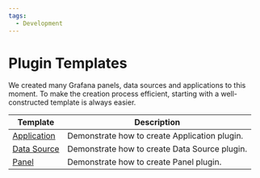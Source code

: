 ```yaml
---
tags:
  - Development
---
```



# Plugin Templates

We created many Grafana panels, data sources and applications to this moment. To make the creation process efficient, starting with a well-constructed template is always easier.

| Template                   | Description                                   |
| -------------------------- | --------------------------------------------- |
| [Application](application) | Demonstrate how to create Application plugin. |
| [Data Source](datasource)  | Demonstrate how to create Data Source plugin. |
| [Panel](panel)             | Demonstrate how to create Panel plugin.       |
